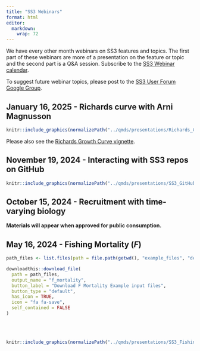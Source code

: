 ```yaml
---
title: "SS3 Webinars"
format: html
editor: 
  markdown: 
    wrap: 72
---
```


We have every other month webinars on SS3 features and topics. The first part of 
these webinars are more of a presentation on the feature or topic and the second
part is a Q&A session. Subscribe to the [SS3 Webinar calendar](https://calendar.google.com/calendar/u/0?cid=Y18zNWM2MWQ5Yjg1MGY1YjkwOGNiY2RjNjIwNmZlYzVkNDgxMmQ2ZTU0NDg3YjE0ZjM1ZGMzYmY0M2E3MGQyMmYxQGdyb3VwLmNhbGVuZGFyLmdvb2dsZS5jb20).

To suggest future webinar topics, please post to the [SS3 User Forum Google Group](https://groups.google.com/g/ss3-forum).

## January 16, 2025 - Richards curve with Arni Magnusson

```r
knitr::include_graphics(normalizePath("../qmds/presentations/Richards_Cruve_webinar.pdf"))
```

Please also see the [Richards Growth Curve vignette](qmds/richards_growth_curve.qmd).

## November 19, 2024 - Interacting with SS3 repos on GitHub
```r
knitr::include_graphics(normalizePath("../qmds/presentations/SS3_GitHub_Workshop.pdf"))
```

## October 15, 2024 - Recruitment with time-varying biology
**Materials will appear when approved for public consumption.**

## May 16, 2024 - Fishing Mortality ($F$)

```r
path_files <- list.files(path = file.path(getwd(), "example_files", "demo_constant_timeseries"), full.names = TRUE)

downloadthis::download_file(
  path = path_files,
  output_name = "f_mortality",
  button_label = "Download F Mortality Example input files",
  button_type = "default",
  has_icon = TRUE,
  icon = "fa fa-save",
  self_contained = FALSE
)
```
  
<br/><br/>

```r
knitr::include_graphics(normalizePath("../qmds/presentations/SS3_Fishing_Mortality.pdf"))
```
